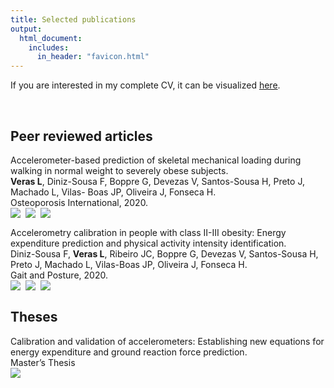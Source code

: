 ```yaml
---
title: Selected publications
output: 
  html_document:
    includes:
      in_header: "favicon.html"
---
```


If you are interested in my complete CV, it can be visualized [here](CV/CV_Lucas_Veras.pdf).

<br>

## Peer reviewed articles

Accelerometer-based prediction of skeletal mechanical loading during walking in normal weight to severely obese subjects.<br>
**Veras L**, Diniz-Sousa F, Boppre G, Devezas V, Santos-Sousa H, Preto J, Machado L, Vilas- Boas JP, Oliveira J, Fonseca H.<br>
Osteoporosis International, 2020.
<br>
<a href="http://dx.doi.org/10.1007/s00198-020-05295-2"><img src="icons/doi_icon.png" align="left" style="padding:0px 5px 0px 0px;"></a> 
<a href="https://www.ncbi.nlm.nih.gov/pubmed/31965217"><img src="icons/pubmed_icon.png" align="left" style="padding:0px 5px 0px 0px;"></a> 
<a href="https://github.com/verasls/walking_GRF_ACC"><img src="icons/github_icon.png" align="left" style="padding:0px 5px 0px 0px;"></a>
<br>

Accelerometry calibration in people with class II-III obesity: Energy expenditure prediction and physical activity intensity identification.<br>
Diniz-Sousa F, **Veras L**, Ribeiro JC, Boppre G, Devezas V, Santos-Sousa H, Preto J, Machado L, Vilas-Boas JP, Oliveira J, Fonseca H.<br>
Gait and Posture, 2020.
<br>
<a href="http://dx.doi.org/10.1016/j.gaitpost.2019.11.008"><img src="icons/doi_icon.png" align="left" style="padding:0px 5px 0px 0px;"></a> 
<a href="https://www.ncbi.nlm.nih.gov/pubmed/31756665"><img src="icons/pubmed_icon.png" align="left" style="padding:0px 5px 0px 0px;"></a> 
<a href="https://github.com/verasls/EE_PAI_ACC_obese"><img src="icons/github_icon.png" align="left" style="padding:0px 5px 0px 0px;"></a>
<br>

## Theses

Calibration and validation of accelerometers: Establishing new equations for energy expenditure and ground reaction force prediction.<br>
Master’s Thesis
<br>
<a href="https://repositorio-aberto.up.pt/bitstream/10216/124941/2/371866.pdf"><img src="icons/pdf_icon.png" align="left" style="padding:0px 5px 0px 0px;"></a> 